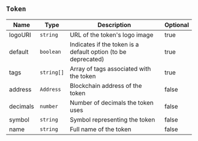 ## `Token`

| Name     | Type       | Description                                                      | Optional |
|----------|------------|------------------------------------------------------------------|----------|
| logoURI  | `string`   | URL of the token's logo image                                    | true     |
| default  | `boolean`  | Indicates if the token is a default option (to be deprecated)    | true     |
| tags     | `string[]` | Array of tags associated with the token                          | true     |
| address  | `Address`  | Blockchain address of the token                                  | false    |
| decimals | `number`   | Number of decimals the token uses                                | false    |
| symbol   | `string`   | Symbol representing the token                                    | false    |
| name     | `string`   | Full name of the token                                           | false    |
